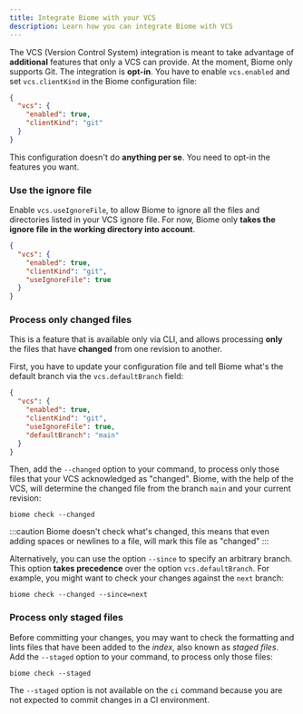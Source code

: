 ```yaml
---
title: Integrate Biome with your VCS
description: Learn how you can integrate Biome with VCS
---
```


The VCS (Version Control System) integration is meant to take advantage of **additional** features that only a VCS can provide.
At the moment, Biome only supports Git.
The integration is **opt-in**.
You have to enable `vcs.enabled` and set `vcs.clientKind` in the Biome configuration file:

```json title="biome.json"
{
  "vcs": {
    "enabled": true,
    "clientKind": "git"
  }
}
```

This configuration doesn't do **anything per se**. You need to opt-in the features you want.

### Use the ignore file

Enable `vcs.useIgnoreFile`, to allow Biome to ignore all the files and directories listed in your VCS ignore file.
For now, Biome only **takes the ignore file in the working directory into account**.

```json title="biome.json" ins={5}
{
  "vcs": {
    "enabled": true,
    "clientKind": "git",
    "useIgnoreFile": true
  }
}
```

### Process only changed files

This is a feature that is available only via CLI, and allows processing **only** the files that have **changed** from one revision to another.

First, you have to update your configuration file and tell Biome what's the default branch via the `vcs.defaultBranch` field:

```json title="biome.json" ins={6}
{
  "vcs": {
    "enabled": true,
    "clientKind": "git",
    "useIgnoreFile": true,
    "defaultBranch": "main"
  }
}
```

Then, add the `--changed` option to your command, to process only those files that your VCS acknowledged as "changed". Biome, with the help of the VCS, will determine the changed file from the branch `main` and your current revision:

```shell
biome check --changed
```

:::caution
Biome doesn't check what's changed, this means that even adding spaces or newlines to a file, will mark this file as "changed"
:::

Alternatively, you can use the option `--since` to specify an arbitrary branch. This option **takes precedence** over the option `vcs.defaultBranch`. For example, you might want to check your changes against the `next` branch:

```shell
biome check --changed --since=next
```

### Process only staged files

Before committing your changes, you may want to check the formatting and lints files that have been added to the _index_, also known as _staged files_.
Add the `--staged` option to your command, to process only those files:

```shell
biome check --staged
```

The `--staged` option is not available on the `ci` command because you are not expected to commit changes in a CI environment.
